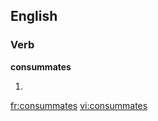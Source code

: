 
==English==

===Verb===
'''consummates'''

# {{third-person singular of|[[consummate]]}}

[[fr:consummates]]
[[vi:consummates]]